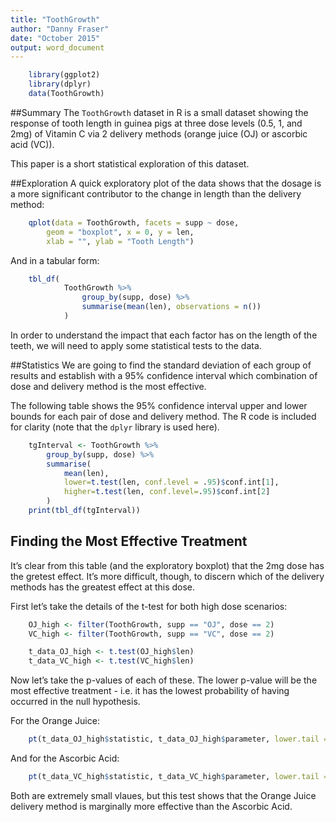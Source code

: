 ```yaml
---
title: "ToothGrowth"
author: "Danny Fraser"
date: "October 2015"
output: word_document
---
```

```r
    library(ggplot2)
    library(dplyr)
    data(ToothGrowth)
```

##Summary
The `ToothGrowth` dataset in R is a small dataset showing the response of tooth length in guinea pigs at three dose levels (0.5, 1, and 2mg) of Vitamin C via 2 delivery methods (orange juice (OJ) or ascorbic acid (VC)).

This paper is a short statistical exploration of this dataset.


##Exploration
A quick exploratory plot of the data shows that the dosage is a more significant contributor to the change in length than the delivery method:

```r
    
    qplot(data = ToothGrowth, facets = supp ~ dose, 
        geom = "boxplot", x = 0, y = len,
        xlab = "", ylab = "Tooth Length")
```

And in a tabular form:
```r
    tbl_df(
            ToothGrowth %>% 
                group_by(supp, dose) %>% 
                summarise(mean(len), observations = n())
            )
```

In order to understand the impact that each factor has on the length of the teeth, we will need to apply some statistical tests to the data.

##Statistics
We are going to find the standard deviation of each group of results and establish with a 95% confidence interval which combination of dose and delivery method is the most effective.

The following table shows the 95% confidence interval upper and lower bounds for each pair of dose and delivery method. The R code is included for clarity (note that the `dplyr` library is used here).

```r
    tgInterval <- ToothGrowth %>% 
        group_by(supp, dose) %>% 
        summarise(
            mean(len), 
            lower=t.test(len, conf.level = .95)$conf.int[1], 
            higher=t.test(len, conf.level=.95)$conf.int[2]
        )
    print(tbl_df(tgInterval))
```

## Finding the Most Effective Treatment
It's clear from this table (and the exploratory boxplot) that the 2mg dose has the gretest effect. It's more difficult, though, to discern which of the delivery methods has the greatest effect at this dose.

First let's take the details of the t-test for both high dose scenarios:
```r
    OJ_high <- filter(ToothGrowth, supp == "OJ", dose == 2)
    VC_high <- filter(ToothGrowth, supp == "VC", dose == 2)

    t_data_OJ_high <- t.test(OJ_high$len)
    t_data_VC_high <- t.test(VC_high$len)
```
Now let's take the p-values of each of these. The lower p-value will be the most effective treatment - i.e. it has the lowest probability of having occurred in the null hypothesis.

For the Orange Juice:
```r
    pt(t_data_OJ_high$statistic, t_data_OJ_high$parameter, lower.tail = FALSE)
```

And for the Ascorbic Acid:
```r
    pt(t_data_VC_high$statistic, t_data_VC_high$parameter, lower.tail = FALSE)
```

Both are extremely small vlaues, but this test shows that the Orange Juice delivery method is marginally more effective than the Ascorbic Acid.
